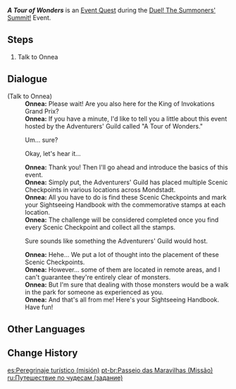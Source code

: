 {{Quest Infobox
|id            = 70531
|image         = Event Quest A Tour of Wonders.png
|type          = World
|event_name    = Duel! The Summoners' Summit!
|requirement   = Complete [[Commence! A Suspect Genesis]]
|characters    = Onnea; Traveler
|startLocation = [[Mondstadt City|Mondstadt]], [[Mondstadt]]
|region        = Mondstadt
|area          = Starfell Valley
|subarea       = Mondstadt City
|next          = 
|rewards       = Invokation Coupons*50;Adventurer's Experience*2;Wanderer's Advice*4
|otherRewards  = 
* Unlocks the [[Duel! The Summoners' Summit!/A Tour of Wonders|A Tour of Wonders]] subevent.
|voiced        = 
}}
'''''A Tour of Wonders''''' is an [[Event Quest]] during the [[Duel! The Summoners' Summit!]] Event.

==Steps==
# Talk to Onnea

==Dialogue==
{{Quest Description|Onnea from Mondstadt seems to have something to tell you...}}
{{Dialogue Start}}
;(Talk to Onnea)
:'''Onnea:''' Please wait! Are you also here for the King of Invokations Grand Prix?
:'''Onnea:''' If you have a minute, I'd like to tell you a little about this event hosted by the Adventurers' Guild called "A Tour of Wonders."
:{{DIcon}} Um... sure?
:{{DIcon}} Okay, let's hear it...
:'''Onnea:''' Thank you! Then I'll go ahead and introduce the basics of this event.
:'''Onnea:''' Simply put, the Adventurers' Guild has placed multiple Scenic Checkpoints in various locations across Mondstadt.
:'''Onnea:''' All you have to do is find these Scenic Checkpoints and mark your Sightseeing Handbook with the commemorative stamps at each location.
:'''Onnea:''' The challenge will be considered completed once you find every Scenic Checkpoint and collect all the stamps.
:{{DIcon}} Sure sounds like something the Adventurers' Guild would host.
:'''Onnea:''' Hehe... We put a lot of thought into the placement of these Scenic Checkpoints.
:'''Onnea:''' However... some of them are located in remote areas, and I can't guarantee they're entirely clear of monsters.
:'''Onnea:''' But I'm sure that dealing with those monsters would be a walk in the park for someone as experienced as you.
:'''Onnea:''' And that's all from me! Here's your Sightseeing Handbook. Have fun!
{{Dialogue End}}

==Other Languages==
{{Other Languages|Transclude=Duel! The Summoners' Summit!/A Tour of Wonders}}

==Change History==
{{Change History|3.7}}

[[es:Peregrinaje turístico (misión)]]
[[pt-br:Passeio das Maravilhas (Missão)]]
[[ru:Путешествие по чудесам (задание)]]